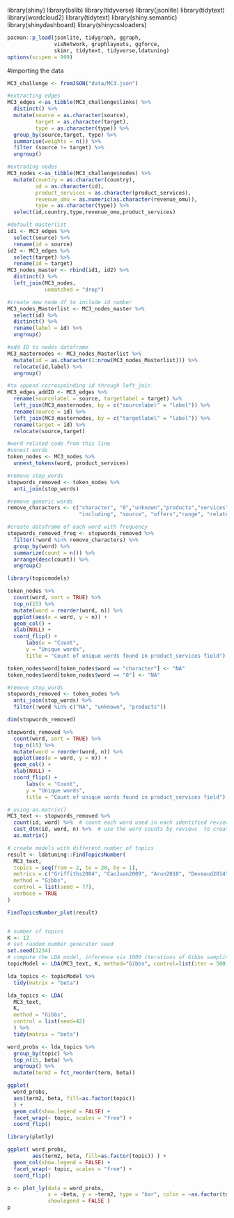 library(shiny) library(bslib) library(tidyverse) library(jsonlite) library(tidytext) library(wordcloud2) library(tidytext) library(shiny.semantic) library(shinydashboard) library(shinycssloaders)

```r
pacman::p_load(jsonlite, tidygraph, ggraph, 
               visNetwork, graphlayouts, ggforce, 
               skimr, tidytext, tidyverse,ldatuning)
options(scipen = 999) 
```

#importing the data

```r
MC3_challenge <- fromJSON("data/MC3.json")

#extracting edges 
MC3_edges <-as_tibble(MC3_challenge$links) %>%
  distinct() %>%
  mutate(source = as.character(source),
         target = as.character(target),
         type = as.character(type)) %>%
  group_by(source,target, type) %>%
  summarise(weights = n()) %>%
  filter (source != target) %>%
  ungroup()

#extrading nodes 
MC3_nodes <-as_tibble(MC3_challenge$nodes) %>%
  mutate(country = as.character(country),
         id = as.character(id),
         product_services = as.character(product_services),
         revenue_omu = as.numeric(as.character(revenue_omu)),
         type = as.character(type)) %>%
  select(id,country,type,revenue_omu,product_services)

#default masterlist 
id1 <- MC3_edges %>%
  select(source) %>%
  rename(id = source)
id2 <- MC3_edges %>%
  select(target) %>%
  rename(id = target)
MC3_nodes_master <- rbind(id1, id2) %>%
  distinct() %>%
  left_join(MC3_nodes,
            unmatched = "drop")

#create new node df to include id number
MC3_nodes_Masterlist <- MC3_nodes_master %>%
  select(id) %>%
  distinct() %>%
  rename(label = id) %>%
  ungroup()

#add ID to nodes dataframe
MC3_masternodes <- MC3_nodes_Masterlist %>%
  mutate(id = as.character(1:nrow(MC3_nodes_Masterlist))) %>%
  relocate(id,label) %>%
  ungroup()

#to append correspoinding id through left_join 
MC3_edges_addID <- MC3_edges %>%
  rename(sourcelabel = source, targetlabel = target) %>%
  left_join(MC3_masternodes, by = c("sourcelabel" = "label")) %>%
  rename(source = id) %>%
  left_join(MC3_masternodes, by = c("targetlabel" = "label")) %>%
  rename(target = id) %>%
  relocate(source,target)

```

```r
#word related code from this line
#unnest words
token_nodes <- MC3_nodes %>%
  unnest_tokens(word, product_services)

#remove stop_words
stopwords_removed <- token_nodes %>% 
  anti_join(stop_words)

#remove generic words 
remove_characters <- c("character", "0","unknown","products","services",
                       "including", "source", "offers","range", "related")

#create dataframe of each word with frequency 
stopwords_removed_freq <- stopwords_removed %>%
  filter(!word %in% remove_characters) %>%
  group_by(word) %>%
  summarize(count = n()) %>%
  arrange(desc(count)) %>%
  ungroup()
```

```r
library(topicmodels)

token_nodes %>%
  count(word, sort = TRUE) %>%
  top_n(15) %>%
  mutate(word = reorder(word, n)) %>%
  ggplot(aes(x = word, y = n)) +
  geom_col() +
  xlab(NULL) +
  coord_flip() +
      labs(x = "Count",
      y = "Unique words",
      title = "Count of unique words found in product_services field")
```

```r
token_nodes$word[token_nodes$word == "character"] <- "NA"
token_nodes$word[token_nodes$word == "0"] <- "NA"

#remove stop_words
stopwords_removed <- token_nodes %>% 
  anti_join(stop_words) %>%
  filter(!word %in% c("NA", "unknown", "products"))

dim(stopwords_removed)

stopwords_removed %>%
  count(word, sort = TRUE) %>%
  top_n(15) %>%
  mutate(word = reorder(word, n)) %>%
  ggplot(aes(x = word, y = n)) +
  geom_col() +
  xlab(NULL) +
  coord_flip() +
      labs(x = "Count",
      y = "Unique words",
      title = "Count of unique words found in product_services field")

```

```r
# using as.matrix()
MC3_text <- stopwords_removed %>%
  count(id, word) %>%  # count each word used in each identified review 
  cast_dtm(id, word, n) %>%  # use the word counts by reviews  to create a DTM
  as.matrix()

# create models with different number of topics
result <- ldatuning::FindTopicsNumber(
  MC3_text,
  topics = seq(from = 2, to = 20, by = 1),
  metrics = c("Griffiths2004", "CaoJuan2009", "Arun2010", "Deveaud2014"),
  method = "Gibbs",
  control = list(seed = 77),
  verbose = TRUE
)

FindTopicsNumber_plot(result)


```

```r



```

```r
# number of topics
K <- 12
# set random number generator seed
set.seed(1234)
# compute the LDA model, inference via 1000 iterations of Gibbs sampling
topicModel <- LDA(MC3_text, K, method="Gibbs", control=list(iter = 500, verbose = 25))

lda_topics <- topicModel %>%
  tidy(matrix = "beta")

lda_topics <- LDA(
  MC3_text,
  K,
  method = "Gibbs",
  control = list(seed=42)
  ) %>%
  tidy(matrix = "beta")

word_probs <- lda_topics %>%
  group_by(topic) %>%
  top_n(15, beta) %>%
  ungroup() %>%
  mutate(term2 = fct_reorder(term, beta))

ggplot(
  word_probs,
  aes(term2, beta, fill=as.factor(topic))
  ) +
  geom_col(show.legend = FALSE) +
  facet_wrap(~ topic, scales = "free") +
  coord_flip()

```


```r
library(plotly)

ggplot( word_probs, 
        aes(term2, beta, fill=as.factor(topic)) ) + 
  geom_col(show.legend = FALSE) +
  facet_wrap(~ topic, scales = "free") +
  coord_flip()

p <- plot_ly(data = word_probs, 
             x = ~beta, y = ~term2, type = "bar", color = ~as.factor(topic),
             showlegend = FALSE ) 
p

```
